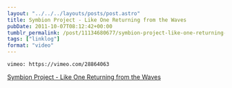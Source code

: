 ```yaml
---
layout: "../../../layouts/posts/post.astro"
title: Symbion Project - Like One Returning from the Waves
pubDate: 2011-10-07T08:12:42+00:00
tumblr_permalink: /post/11134680677/symbion-project-like-one-returning-from-the
tags: ["linklog"]
format: "video"
---
```


`vimeo: https://vimeo.com/28864063`

[Symbion Project - Like One Returning from the Waves][1]

[1]: https://vimeo.com/28864063
